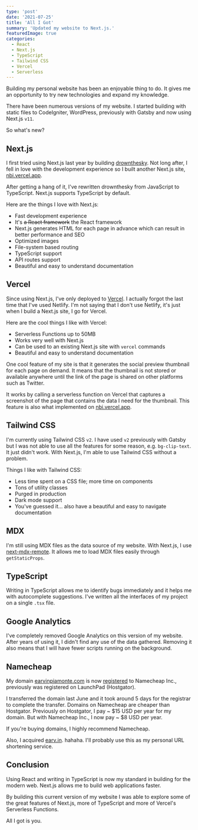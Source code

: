 ```yaml
---
type: 'post'
date: '2021-07-25'
title: 'All I Got'
summary: 'Updated my website to Next.js.'
featuredImage: true
categories:
  - React
  - Next.js
  - TypeScript
  - Tailwind CSS
  - Vercel
  - Serverless
---
```


Building my personal website has been an enjoyable thing to do. It gives me an opportunity to try new technologies and expand my knowledge.

There have been numerous versions of my website. I started building with static files to CodeIgniter, WordPress, previously with Gatsby and now using Next.js `v11`.

So what's new?

## Next.js

I first tried using Next.js last year by building [drownthesky](https://www.earvinpiamonte.com/craft/drownthesky). Not long after, I fell in love with the development experience so I built another Next.js site, [nbi.vercel.app](https://www.earvinpiamonte.com/craft/nbi.vercel.app).

After getting a hang of it, I've rewritten drownthesky from JavaScript to TypeScript. Next.js supports TypeScript by default.

Here are the things I love with Next.js:

- Fast development experience
- It's ~~a React framework~~ the React framework
- Next.js generates HTML for each page in advance which can result in better performance and SEO
- Optimized images
- File-system based routing
- TypeScript support
- API routes support
- Beautiful and easy to understand documentation

## Vercel

Since using Next.js, I've only deployed to [Vercel](https://vercel.com/). I actually forgot the last time that I've used Netlify. I'm not saying that I don't use Netlify, it's just when I build a Next.js site, I go for Vercel.

Here are the cool things I like with Vercel:

- Serverless Functions up to 50MB
- Works very well with Next.js
- Can be used to an existing Next.js site with `vercel` commands
- Beautiful and easy to understand documentation

One cool feature of my site is that it generates the social preview thumbnail for each page on demand. It means that the thumbnail is not stored or available anywhere until the link of the page is shared on other platforms such as Twitter.

It works by calling a serverless function on Vercel that captures a screenshot of the page that contains the data I need for the thumbnail. This feature is also what implemented on [nbi.vercel.app](https://www.earvinpiamonte.com/craft/nbi.vercel.app).

## Tailwind CSS

I'm currently using Tailwind CSS `v2`. I have used `v2` previously with Gatsby but I was not able to use all the features for some reason, e.g. `bg-clip-text`. It just didn't work. With Next.js, I'm able to use Tailwind CSS without a problem.

Things I like with Tailwind CSS:

- Less time spent on a CSS file; more time on components
- Tons of utility classes
- Purged in production
- Dark mode support
- You've guessed it... also have a beautiful and easy to navigate documentation

## MDX

I'm still using MDX files as the data source of my website. With Next.js, I use [next-mdx-remote](https://github.com/hashicorp/next-mdx-remote). It allows me to load MDX files easily through `getStaticProps`.

## TypeScript

Writing in TypeScript allows me to identify bugs immediately and it helps me with autocomplete suggestions. I've written all the interfaces of my project on a single `.tsx` file.

## Google Analytics

I've completely removed Google Analytics on this version of my website. After years of using it, I didn't find any use of the data gathered. Removing it also means that I will have fewer scripts running on the background.

## Namecheap

My domain [earvinpiamonte.com](https://wwww.earvinpiamonte.com) is now [registered](https://www.namecheap.com/domains/whois/result?domain=earvinpiamonte.com) to Namecheap Inc., previously was registered on LaunchPad (Hostgator).

I transferred the domain last June and it took around 5 days for the registrar to complete the transfer. Domains on Namecheap are cheaper than Hostgator. Previously on Hostgator, I pay ~ $15 USD per year for my domain. But with Namecheap Inc., I now pay ~ $8 USD per year.

If you're buying domains, I highly recommend Namecheap.

Also, I acquired [earv.in](https://www.earv.in). hahaha. I'll probably use this as my personal URL shortening service.

## Conclusion

Using React and writing in TypeScript is now my standard in building for the modern web. Next.js allows me to build web applications faster.

By building this current version of my website I was able to explore some of the great features of Next.js, more of TypeScript and more of Vercel's Serverless Functions.

All I got is you.

<YouTubeVideo src="https://www.youtube.com/watch?v=X-sIsWrqAaU" />
